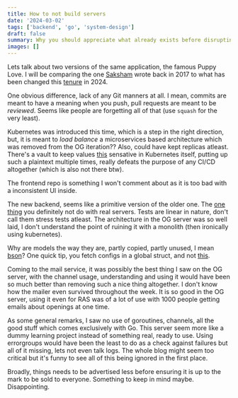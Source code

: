 ```yaml
---
title: How to not build servers
date: '2024-03-02'
tags: ['backend', 'go', 'system-design']
draft: false
summary: Why you should appreciate what already exists before disrupting it.
images: []
---
```



Lets talk about two versions of the same application, the famous Puppy Love. I will be comparing the one [Saksham](https://github.com/pclubiitk/puppy-love) wrote back in 2017 to what has been changed this [tenure](https://github.com/pclubiitk/puppylove2.0_backend/) in 2024. 

One obvious difference, lack of any Git manners at all. I mean, commits are meant to have a meaning when you push, pull requests are meant to be _reviewed_. Seems like people are forgetting all of that (use `squash` for the very least).

Kubernetes was introduced this time, which is a step in the right direction, but, it is meant to _load balance_ a microservices based architecture which was removed from the OG iteration?? Also, could have kept replicas atleast. There's a vault to keep values [this](https://github.com/pclubiitk/puppylove2.0_backend/blob/a0de8a115dc4435c225a855647d7a8a986434c4c/kubernetes/deployments/db-core-deployment.yaml#L27) sensative in Kubernetes itself, putting up such a plaintext multiple times, really defeats the purpose of any CI/CD altogether (which is also not there btw).

The frontend repo is something I won't comment about as it is too bad with a inconsistent UI inside.

The new backend, seems like a primitive version of the older one. The [one thing](https://github.com/pclubiitk/puppylove2.0_backend/blob/a0de8a115dc4435c225a855647d7a8a986434c4c/main.go#L39) you definitely not do with real servers. Tests are linear in nature, don't call them stress tests atleast. The architecture in the OG server was so well laid, I don't understand the point of ruining it with a monolith (then ironically using kubernetes).

Why are models the way they are, partly copied, partly unused, I mean [bson](https://github.com/pclubiitk/puppylove2.0_backend/blob/a0de8a115dc4435c225a855647d7a8a986434c4c/models/user.go#L13)? One quick tip, you fetch configs in a global struct, and not [this](https://github.com/pclubiitk/puppylove2.0_backend/blob/a0de8a115dc4435c225a855647d7a8a986434c4c/db/database.go#L19C1-L23C36).

Coming to the mail service, it was possibly the best thing I saw on the OG server, with the channel usage, understanding and using it would have been so much better than removing such a nice thing altogether. I don't know how the mailer even survived throughout the week. It is so good in the OG server, using it even for RAS was of a lot of use with 1000 people getting emails about openings at one time.

As some general remarks, I saw no use of goroutines, channels, all the good stuff which comes exclusively with Go. This server seem more like a dummy learning project instead of something real, ready to use. Using errorgroups would have been the least to do as a check against failures but all of it missing, lets not even talk logs. The whole blog might seem too critical but it's funny to see all of this being ignored in the first place. 

Broadly, things needs to be advertised less before ensuring it is up to the mark to be sold to everyone. Something to keep in mind maybe. Disappointing.